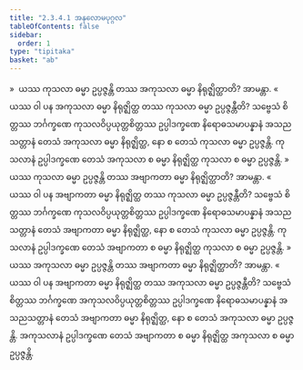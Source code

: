 ```yaml
---
title: "2.3.4.1 အနုလောမပုဂ္ဂလ"
tableOfContents: false
sidebar:
  order: 1
type: "tipitaka"
basket: "ab"
---
```



<DynamicBreadcrumb />

<Division number="199">

<Paragraph number="838">
»  ယဿ ကုသလာ ဓမ္မာ ဥပ္ပဇ္ဇန္တိ တဿ အကုသလာ ဓမ္မာ နိရုဇ္ဈိတ္ထာတိ? အာမန္တာ.
</Paragraph>

<Paragraph number="839">
«  ယဿ ဝါ ပန အကုသလာ ဓမ္မာ နိရုဇ္ဈိတ္ထ တဿ ကုသလာ ဓမ္မာ ဥပ္ပဇ္ဇန္တီတိ?
</Paragraph>

<Paragraph number="840">
သဗ္ဗေသံ စိတ္တဿ ဘင်္ဂက္ခဏေ ကုသလဝိပ္ပယုတ္တစိတ္တဿ ဥပ္ပါဒက္ခဏေ နိရောဓသမာပန္နာနံ အသညသတ္တာနံ တေသံ အကုသလာ ဓမ္မာ နိရုဇ္ဈိတ္ထ, နော စ တေသံ ကုသလာ ဓမ္မာ ဥပ္ပဇ္ဇန္တိ. ကုသလာနံ ဥပ္ပါဒက္ခဏေ တေသံ အကုသလာ စ ဓမ္မာ နိရုဇ္ဈိတ္ထ ကုသလာ စ ဓမ္မာ ဥပ္ပဇ္ဇန္တိ.
</Paragraph>

<Paragraph number="841">
»  ယဿ ကုသလာ ဓမ္မာ ဥပ္ပဇ္ဇန္တိ တဿ အဗျာကတာ ဓမ္မာ နိရုဇ္ဈိတ္ထာတိ? အာမန္တာ.
</Paragraph>

<Paragraph number="842">
«  ယဿ ဝါ ပန အဗျာကတာ ဓမ္မာ နိရုဇ္ဈိတ္ထ တဿ ကုသလာ ဓမ္မာ ဥပ္ပဇ္ဇန္တီတိ?
</Paragraph>

<Paragraph number="843">
သဗ္ဗေသံ စိတ္တဿ ဘင်္ဂက္ခဏေ ကုသလဝိပ္ပယုတ္တစိတ္တဿ ဥပ္ပါဒက္ခဏေ နိရောဓသမာပန္နာနံ အသညသတ္တာနံ တေသံ အဗျာကတာ ဓမ္မာ နိရုဇ္ဈိတ္ထ, နော စ တေသံ ကုသလာ ဓမ္မာ ဥပ္ပဇ္ဇန္တိ. ကုသလာနံ ဥပ္ပါဒက္ခဏေ တေသံ အဗျာကတာ စ ဓမ္မာ နိရုဇ္ဈိတ္ထ ကုသလာ စ ဓမ္မာ ဥပ္ပဇ္ဇန္တိ.
</Paragraph>

</Division>
<Division number="200">

<Paragraph number="844">
»  ယဿ အကုသလာ ဓမ္မာ ဥပ္ပဇ္ဇန္တိ တဿ အဗျာကတာ ဓမ္မာ နိရုဇ္ဈိတ္ထာတိ? အာမန္တာ.
</Paragraph>

<Paragraph number="845">
«  ယဿ ဝါ ပန အဗျာကတာ ဓမ္မာ နိရုဇ္ဈိတ္ထ တဿ အကုသလာ ဓမ္မာ ဥပ္ပဇ္ဇန္တီတိ?
</Paragraph>

<Paragraph number="846">
သဗ္ဗေသံ စိတ္တဿ ဘင်္ဂက္ခဏေ အကုသလဝိပ္ပယုတ္တစိတ္တဿ ဥပ္ပါဒက္ခဏေ နိရောဓသမာပန္နာနံ အသညသတ္တာနံ တေသံ အဗျာကတာ ဓမ္မာ နိရုဇ္ဈိတ္ထ, နော စ တေသံ အကုသလာ ဓမ္မာ ဥပ္ပဇ္ဇန္တိ. အကုသလာနံ ဥပ္ပါဒက္ခဏေ တေသံ အဗျာကတာ စ ဓမ္မာ နိရုဇ္ဈိတ္ထ အကုသလာ စ ဓမ္မာ ဥပ္ပဇ္ဇန္တိ.
</Paragraph>
</Division>